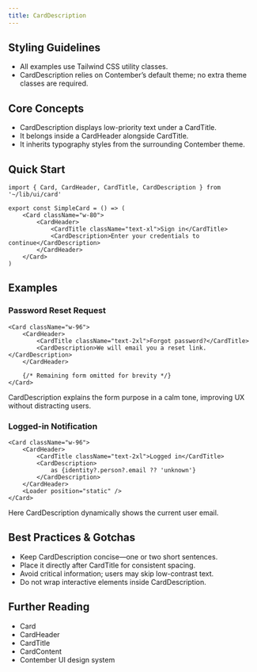 ```yaml
---
title: CardDescription
---
```


<!-- Edited by human: false -->
<!-- Examples count: 15 -->
<!-- Source examples: 0 -->
<!-- Playground examples: 5 -->
<!-- External examples: 10 -->
<!-- Import examples: 8 -->

## Styling Guidelines
* All examples use Tailwind CSS utility classes.
* CardDescription relies on Contember’s default theme; no extra theme classes are required.

## Core Concepts
* CardDescription displays low-priority text under a CardTitle.
* It belongs inside a CardHeader alongside CardTitle.
* It inherits typography styles from the surrounding Contember theme.

## Quick Start
```tsx
import { Card, CardHeader, CardTitle, CardDescription } from '~/lib/ui/card'

export const SimpleCard = () => (
	<Card className="w-80">
		<CardHeader>
			<CardTitle className="text-xl">Sign in</CardTitle>
			<CardDescription>Enter your credentials to continue</CardDescription>
		</CardHeader>
	</Card>
)
```

## Examples

### Password Reset Request
```tsx
<Card className="w-96">
	<CardHeader>
		<CardTitle className="text-2xl">Forgot password?</CardTitle>
		<CardDescription>We will email you a reset link.</CardDescription>
	</CardHeader>

	{/* Remaining form omitted for brevity */}
</Card>
```
CardDescription explains the form purpose in a calm tone, improving UX without distracting users.

### Logged-in Notification
```tsx
<Card className="w-96">
	<CardHeader>
		<CardTitle className="text-2xl">Logged in</CardTitle>
		<CardDescription>
			as {identity?.person?.email ?? 'unknown'}
		</CardDescription>
	</CardHeader>
	<Loader position="static" />
</Card>
```
Here CardDescription dynamically shows the current user email.

## Best Practices & Gotchas
* Keep CardDescription concise—one or two short sentences.
* Place it directly after CardTitle for consistent spacing.
* Avoid critical information; users may skip low-contrast text.
* Do not wrap interactive elements inside CardDescription.

## Further Reading
* Card
* CardHeader
* CardTitle
* CardContent
* Contember UI design system

<!-- End of Generated Documentation -->
